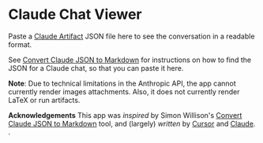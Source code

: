 # Claude Chat Viewer

Paste a [Claude Artifact](https://www.anthropic.com/news/artifacts) JSON file
here to see the conversation in a readable format.

See [Convert Claude JSON to Markdown] for instructions on how to find the JSON
for a Claude chat, so that you can paste it here.

**Note**: Due to technical limitations in the Anthropic API, the app cannot
currently render images attachments. Also, it does not currently render LaTeX or
run artifacts.

**Acknowledgements** This app was *inspired* by Simon Willison's [Convert Claude JSON to Markdown]
tool, and (largely) *written* by [Cursor](https://cursor.com) and
[Claude](https://anthropic.com). .

[Convert Claude JSON to Markdown]: https://observablehq.com/@simonw/convert-claude-json-to-markdown
